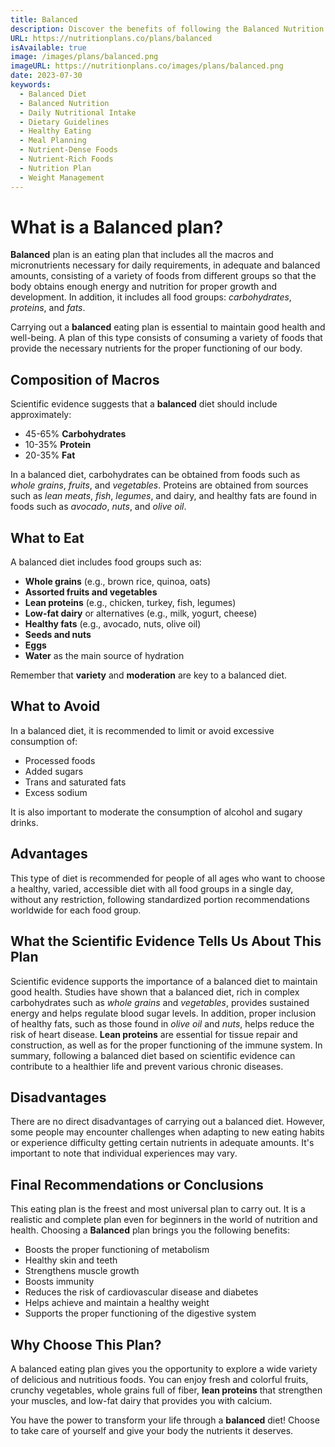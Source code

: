 ```yaml
---
title: Balanced
description: Discover the benefits of following the Balanced Nutrition Plan!
URL: https://nutritionplans.co/plans/balanced
isAvailable: true
image: /images/plans/balanced.png
imageURL: https://nutritionplans.co/images/plans/balanced.png
date: 2023-07-30
keywords:
  - Balanced Diet
  - Balanced Nutrition
  - Daily Nutritional Intake
  - Dietary Guidelines
  - Healthy Eating
  - Meal Planning
  - Nutrient-Dense Foods
  - Nutrient-Rich Foods
  - Nutrition Plan
  - Weight Management
---
```


# What is a **Balanced** plan?

**Balanced** plan is an eating plan that includes all the macros and micronutrients necessary for daily requirements, in adequate and balanced amounts, consisting of a variety of foods from different groups so that the body obtains enough energy and nutrition for proper growth and development. In addition, it includes all food groups: _carbohydrates_, _proteins_, and _fats_.

Carrying out a **balanced** eating plan is essential to maintain good health and well-being. A plan of this type consists of consuming a variety of foods that provide the necessary nutrients for the proper functioning of our body.

## Composition of Macros

Scientific evidence suggests that a **balanced** diet should include approximately:

- 45-65% **Carbohydrates**
- 10-35% **Protein**
- 20-35% **Fat**

In a balanced diet, carbohydrates can be obtained from foods such as _whole grains_, _fruits_, and _vegetables_. Proteins are obtained from sources such as _lean meats_, _fish_, _legumes_, and dairy, and healthy fats are found in foods such as _avocado_, _nuts_, and _olive oil_.

## What to Eat

A balanced diet includes food groups such as:

- **Whole grains** (e.g., brown rice, quinoa, oats)
- **Assorted fruits and vegetables**
- **Lean proteins** (e.g., chicken, turkey, fish, legumes)
- **Low-fat dairy** or alternatives (e.g., milk, yogurt, cheese)
- **Healthy fats** (e.g., avocado, nuts, olive oil)
- **Seeds and nuts**
- **Eggs**
- **Water** as the main source of hydration

Remember that **variety** and **moderation** are key to a balanced diet.

## What to Avoid

In a balanced diet, it is recommended to limit or avoid excessive consumption of:

- Processed foods
- Added sugars
- Trans and saturated fats
- Excess sodium

It is also important to moderate the consumption of alcohol and sugary drinks.

## Advantages

This type of diet is recommended for people of all ages who want to choose a healthy, varied, accessible diet with all food groups in a single day, without any restriction, following standardized portion recommendations worldwide for each food group.

## What the Scientific Evidence Tells Us About This Plan

Scientific evidence supports the importance of a balanced diet to maintain good health. Studies have shown that a balanced diet, rich in complex carbohydrates such as _whole grains_ and _vegetables_, provides sustained energy and helps regulate blood sugar levels. In addition, proper inclusion of healthy fats, such as those found in _olive oil_ and _nuts_, helps reduce the risk of heart disease. **Lean proteins** are essential for tissue repair and construction, as well as for the proper functioning of the immune system. In summary, following a balanced diet based on scientific evidence can contribute to a healthier life and prevent various chronic diseases.

## Disadvantages

There are no direct disadvantages of carrying out a balanced diet. However, some people may encounter challenges when adapting to new eating habits or experience difficulty getting certain nutrients in adequate amounts. It's important to note that individual experiences may vary.

## Final Recommendations or Conclusions

This eating plan is the freest and most universal plan to carry out. It is a realistic and complete plan even for beginners in the world of nutrition and health. Choosing a **Balanced** plan brings you the following benefits:

- Boosts the proper functioning of metabolism
- Healthy skin and teeth
- Strengthens muscle growth
- Boosts immunity
- Reduces the risk of cardiovascular disease and diabetes
- Helps achieve and maintain a healthy weight
- Supports the proper functioning of the digestive system

## Why Choose This Plan?

A balanced eating plan gives you the opportunity to explore a wide variety of delicious and nutritious foods. You can enjoy fresh and colorful fruits, crunchy vegetables, whole grains full of fiber, **lean proteins** that strengthen your muscles, and low-fat dairy that provides you with calcium.

You have the power to transform your life through a **balanced** diet! Choose to take care of yourself and give your body the nutrients it deserves.
